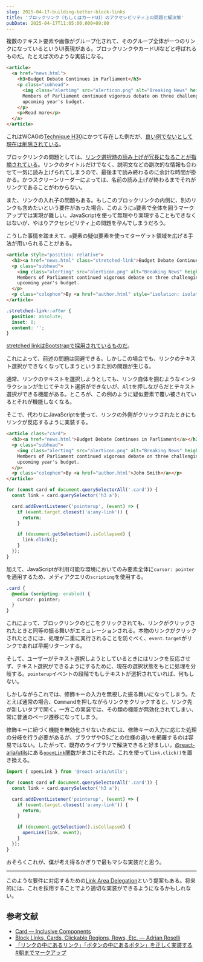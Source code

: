 ```yaml
---
slug: 2025-04-17-building-better-block-links
title: 'ブロックリンク（もしくはカードUI）のアクセシビリティ上の問題と解決策'
pubDate: 2025-04-17T11:05:00.000+09:00
---
```



複数のテキスト要素や画像がグループ化されて、そのグループ全体が一つのリンクになっているというUI表現がある。ブロックリンクやカードUIなどと呼ばれるものだ。たとえば次のような実装になる。

```html
<article>
  <a href="news.html">
    <h3>Budget Debate Continues in Parliament</h3>
    <p class="subhead">
      <img class="alertimg" src="alerticon.png" alt="Breaking News" height="30" width="30" />
      Members of Parliament continued vigorous debate on three challenging issues surrounding the
      upcoming year's budget.
    </p>
    <p>Read more</p>
  </a>
</article>
```

これはWCAGの[Technique H30](https://www.w3.org/WAI/WCAG22/Techniques/html/H30 'H30: Providing link text that describes the purpose of a link for anchor elements | WAI | W3C')にかつて存在した例だが、[良い例でないとして現在は削除されている](https://github.com/w3c/wcag/pull/2481 'Address issue 2211, fix out of date content, delete one working example by fstrr · Pull Request #2481 · w3c/wcag')。

ブロックリンクの問題としては、[リンク選択時の読み上げが冗長になることが指摘されている](https://adrianroselli.com/2020/02/block-links-cards-clickable-regions-etc.html)。リンクのタイトルだけでなく、説明文などの副次的な情報も合わせて一気に読み上げられてしまうので、最後まで読み終わるのに余計な時間が掛かる。かつスクリーンリーダーによっては、名前の読み上げが終わるまでそれがリンクであることがわからない。

また、リンクの入れ子の問題もある。もしこのブロックリンクの内側に、別のリンクも含めたいという要件があった場合、このように`a`要素で全体を囲うマークアップでは実現が難しい。JavaScriptを使って無理やり実現することもできなくはないが、やはりアクセシビリティ上の問題を孕んでしまうだろう。

こうした事情を踏まえて、`a`要素の疑似要素を使ってターゲット領域を広げる手法が用いられることがある。

```html
<article style="position: relative">
  <h3><a href="news.html" class="stretched-link">Budget Debate Continues in Parliament</a></h3>
  <p class="subhead">
    <img class="alertimg" src="alerticon.png" alt="Breaking News" height="30" width="30" />
    Members of Parliament continued vigorous debate on three challenging issues surrounding the
    upcoming year's budget.
  </p>
  <p class="colophon">By <a href="author.html" style="isolation: isolate">John Smith</a></p>
</article>
```

```css
.stretched-link::after {
  position: absolute;
  inset: 0;
  content: '';
}
```

[stretched linkはBootstrapで採用されているものだ](https://getbootstrap.com/docs/5.3/helpers/stretched-link/)。

これによって、前述の問題は回避できる。しかしこの場合でも、リンクのテキスト選択ができなくなってしまうというまた別の問題が生じる。

通常、リンクのテキストを選択しようとしても、リンク自体を掴むようなインタラクションが生じてテキスト選択ができないが、<kbd>Alt</kbd>を押しながらだとテキスト選択ができる機能がある。ところが、この例のように疑似要素で覆い被されているとそれが機能しなくなる。

そこで、代わりにJavaScriptを使って、リンクの外側がクリックされたときにもリンクが反応するように実装する。

```html
<article class="card">
  <h3><a href="news.html">Budget Debate Continues in Parliament</a></h3>
  <p class="subhead">
    <img class="alertimg" src="alerticon.png" alt="Breaking News" height="30" width="30" />
    Members of Parliament continued vigorous debate on three challenging issues surrounding the
    upcoming year's budget.
  </p>
  <p class="colophon">By <a href="author.html">John Smith</a></p>
</article>
```

```js
for (const card of document.querySelectorAll('.card')) {
  const link = card.querySelector('h3 a');

  card.addEventListener('pointerup', (event) => {
    if (event.target.closest('a:any-link')) {
      return;
    }

    if (document.getSelection().isCollapsed) {
      link.click();
    }
  });
}
```

加えて、JavaScriptが利用可能な環境においてのみ要素全体に`cursor: pointer`を適用するため、メディアクエリの`scripting`を使用する。

```css
.card {
  @media (scripting: enabled) {
    cursor: pointer;
  }
}
```

これによって、ブロックリンクのどこをクリックされても、リンクがクリックされたときと同等の振る舞いがエミュレーションされる。本物のリンクがクリックされたときには、処理が二重に実行されることを防ぐべく、`event.target`がリンクであれば早期リターンする。

そして、ユーザーがテキスト選択しようとしているときにはリンクを反応させず、テキスト選択ができるようにするために、現在の選択状態をもとに処理を分岐する。`pointerup`イベントの段階でもしテキストが選択されていれば、何もしない。

しかしながらこれでは、修飾キーの入力を無視した振る舞いになってしまう。たとえば通常の場合、<kbd>Command</kbd>を押しながらリンクをクリックすると、リンク先が新しいタブで開く。一方この実装では、その類の機能が無効化されてしまい、常に普通のページ遷移になってしまう。

修飾キーに紐づく機能を無効化させないためには、修飾キーの入力に応じた処理の分岐を行う必要があるが、ブラウザやOSごとの仕様の違いを網羅するのは容易ではない。したがって、既存のライブラリで解決できると好ましい。[@react-aria/utils](https://www.npmjs.com/package/@react-aria/utils)にある[`openLink`関数](https://github.com/adobe/react-spectrum/blob/%40react-aria/utils%403.28.2/packages/%40react-aria/utils/src/openLink.tsx#L89-L114)がまさにそれだ。これを使って`link.click()`を置き換える。

```js
import { openLink } from '@react-aria/utils';

for (const card of document.querySelectorAll('.card')) {
  const link = card.querySelector('h3 a');

  card.addEventListener('pointerup', (event) => {
    if (event.target.closest('a:any-link')) {
      return;
    }

    if (document.getSelection().isCollapsed) {
      openLink(link, event);
    }
  });
}
```

<figure>
  <SmartIframe src="/2025/building-better-block-links/demo.html" />
</figure>

おそらくこれが、僕が考え得るかぎりで最もマシな実装だと思う。

---

このような要件に対応するための[Link Area Delegation](https://open-ui.org/components/link-area-delegation-explainer/)という提案もある。将来的には、これを採用することでより適切な実装ができるようになるかもしれない。

## 参考文献

- [Card — Inclusive Components](https://inclusive-components.design/cards/)
- [Block Links, Cards, Clickable Regions, Rows, Etc. — Adrian Roselli](https://adrianroselli.com/2020/02/block-links-cards-clickable-regions-etc.html)
- [「リンクの中にあるリンク」「ボタンの中にあるボタン」を正しく実装する #朝までマークアップ](https://cssnite.doorkeeper.jp/events/163736)
